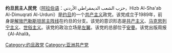 '''约旦民主人民党'''（[[阿拉伯语|阿拉伯语]]：حزب الشعب الديمقراطي الأردني，Hizb Al-Sha'ab Al-Dimuqrati Al-Urduni）是[[约旦|约旦]]的一个[[共产主义|共产主义]]政党。该党成立于1989年，前身是[[解放巴勒斯坦民主阵线|解放巴勒斯坦民主阵线]]在约旦的分支。该党的意识形态是[[共产主义|共产主义]]、[[马克思列宁主义|马克思列宁主义]]、[[世俗主义|世俗主义]]。该党的政治立场是[[左翼|左翼]]。该党的总部位于[[安曼|安曼]]。该党出版周报《Al-Ahali》。

[[Category:约旦政党|Category:约旦政党]]
[[Category:亚洲共产党|Category:亚洲共产党]]